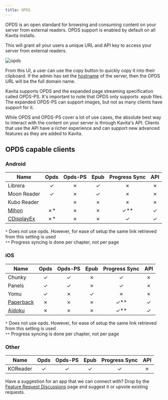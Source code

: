 ```yaml
---
title: OPDS
---
```


OPDS is an open standard for browsing and consuming content on your server from external readers. OPDS support is enabled by default on all Kavita installs. 

This will grant all your users a unique URL and API key to access your server from external readers.

![opds](../../public/guides/opds-screen.png "OPDS Settings")

From this UI, a user can use the copy button to quickly copy it into their clipboard. If the admin has set the [hostname](../guides/admin-settings/general.mdx#host-name) of the server, then the OPDS URL will be the full domain name. 

Kavita supports OPDS and the expanded page streaming specification called OPDS-PS. It's important to note that OPDS only supports .epub files. The expanded OPDS-PS can support images, but not as many clients have support for it.

While OPDS and OPDS-PS cover a lot of use cases, the absolute best way to interact with the content on your server is through Kavita's API. Clients that use the API have a richer experience and can support new advanced features as they are added to Kavita.

## OPDS capable clients

### Android

| Name        | Opds | Opds-PS | Epub | Progress Sync | API |
|-------------|:----:|:---------:|:----:|:-------------:| :-----------:| 
| Librera     |  ✓   | ✗       |  ✓   |       ✗       |      ✗       |
| Moon Reader |  ✓   | ✗       |  ✓   |       ✗       |      ✗       |
| Kubo Reader |      | ✗       |  ✗   |       ✗       |      ✗       |
| [Mihon](../guides/3rdparty/tachi-like.mdx)   |  ✗*  | ✗       |  ✗   |      ✓**      |      ✓       |
| [CDisplayEx](../guides/3rdparty/cdisplayex.mdx)   |  ✗*  | ✗       |  ✗   |      ✓      |      ✓       |

`*` Does not use opds. However, for ease of setup the same link retrieved from this setting is used <br/>
`**` Progress syncing is done per chapter, not per page

### iOS

| Name      | Opds | Opds-PS | Epub | Progress Sync | API |
|-----------|:----:|:-------:|:----:|:-------------:| :-------------: |
| Chunky    |  ✓   |    ✓    |  ✗   |       ✓       |      ✗       |
| Panels    |  ✓   |    ✓    |  ✗   |       ✓       |      ✗       |
| Yomu      |  ✓   |    ✗    |  ✓   |       ✗       |      ✗       |
| [Paperback](../guides/3rdparty/paperback.mdx) | ✗  |     ✗    |  ✗    |        ✓**       |     ✓       |
| [Aidoku](../guides/3rdparty/aidoku.mdx) | ✗  |     ✗    |  ✗    |        ✓**       |     ✓       |

`*` Does not use opds. However, for ease of setup the same link retrieved from this setting is used <br/>
`**` Progress syncing is done per chapter, not per page

### Other
| Name      | Opds | Opds-PS | Epub | Progress Sync | API |
|-----------|:----:|:-------:|:----:|:-------------:| :-------------: | 
| KOReader    |  ✓   |    ✓    |  ✓   |       ✓       |      ✗       |

Have a suggestion for an app that we can connect with? Drop by the [Feature Request Discussions](https://github.com/Kareadita/Kavita/discussions) page and suggest it or upvote existing requests.